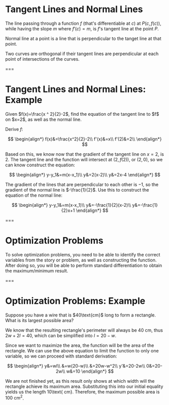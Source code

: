 # Tangent Lines and Normal Lines

The line passing through a function $f$ (that's differentiable at $c$) at $P(c, f(c))$, while having the slope $m$ where $f'(c)=m$, is $f$'s tangent line at the point $P$.

Normal line at a point is a line that is perpendicular to the tanget line at that point.

Two curves are orthogonal if their tangent lines are perpendicular at each point of intersections of the curves.

===

# Tangent Lines and Normal Lines: Example

<Example>
  Given $f(x)=\frac{x ^ 2}{2}-2$, find the equation of the tangent line to $f$ on $x=2$, as well as the normal line.
</Example>

Derive $f$:

$$
\begin{align*}
f(x)&=\frac{x^2}{2}-2\\
f'(x)&=x\\
f'(2)&=2\\
\end{align*}
$$

Based on this, we know now that the gradient of the tangent line on $x=2$, is $2$. The tangent line and the function will intersect at $(2, f(2))$, or $(2, 0)$, so we can know construct the equation:

$$
\begin{align*}
y-y_1&=m(x-x_1)\\
y&=2(x-2)\\
y&=2x-4
\end{align*}
$$

The gradient of the lines that are perpendicular to each other is $-1$, so the gradient of the normal line is $-\frac{1}{2}$. Use this to construct the equation of the normal line:

$$
\begin{align*}
y-y_1&=m(x-x_1)\\
y&=-\frac{1}{2}(x-2)\\
y&=-\frac{1}{2}x+1
\end{align*}
$$

<Graph functions="(x*x)/2-2,2*x-4" points="2,0~solid" />

===

# Optimization Problems

To solve optimization problems, you need to be able to identify the correct variables from the story or problem, as well as constructing the function. After doing so, you will be able to perform standard differentiation to obtain the maximum/minimum result.

===

# Optimization Problems: Example

<Example>
  Suppose you have a wire that is $40\text{cm}$ long to form a rectangle. What
  is its largest possible area?
</Example>

We know that the resulting rectangle's perimeter will always be $40\text{ cm}$, thus $2w+2l=40$, which can be simplified into $l=20-w$.

Since we want to maximize the area, the function will be the area of the rectangle. We can use the above equation to limit the function to only one variable, so we can proceed with standard derivation:

$$
\begin{align*}
y&=wl\\
&=w(20-w)\\
&=20w-w^2\\
y'&=20-2w\\
0&=20-2w\\
w&=10
\end{align*}
$$

We are not finished yet, as this result only shows at which width will the rectangle achieve its maximum area. Substituting this into our initial equality yields us the length $10$\text{ cm}. Therefore, the maximum possible area is $100\text{ cm}^2$.
